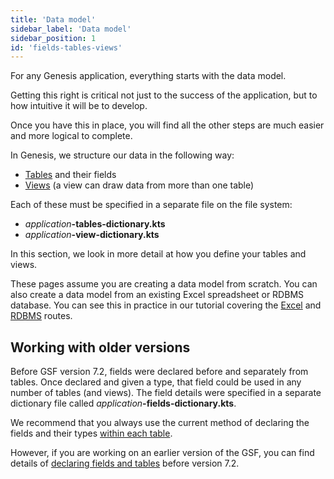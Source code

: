 ```yaml
---
title: 'Data model'
sidebar_label: 'Data model'
sidebar_position: 1
id: 'fields-tables-views'
---
```



For any Genesis application, everything starts with the data model. 

Getting this right is critical not just to the success of the application, but to how intuitive it will be to develop.

Once you have this in place, you will find all the other steps are much easier and more logical to complete.

In Genesis, we structure our data in the following way:

* [Tables](../../../database/fields-tables-views/tables/) and their fields
* [Views](../../../database/fields-tables-views/views/) (a view can draw data from more than one table)

Each of these must be specified in a separate file on the file system:

* _application_**-tables-dictionary.kts**
* _application_**-view-dictionary.kts**

In this section, we look in more detail at how you define your tables and views.

These pages assume you are creating a data model from scratch. You can also create a data model from an existing Excel spreadsheet or RDBMS database. You can see this in practice in our tutorial covering the [Excel](/) and [RDBMS](/) routes.

<!-- TODO: Fix Excel and RDBMS tutorial links -->

## Working with older versions
Before GSF version 7.2, fields were declared before and separately from tables. Once declared and given a type, that field could be used in any number of tables (and views). The field details were specified in a separate dictionary file called  _application_**-fields-dictionary.kts**.

We recommend that you always use the current method of declaring the fields and their types [within each table](../../../database/fields-tables-views/tables/).

However, if you are working on an earlier version of the GSF, you can find details of [declaring fields and tables](../../../database/fields-tables-views/fields/) before version 7.2.


